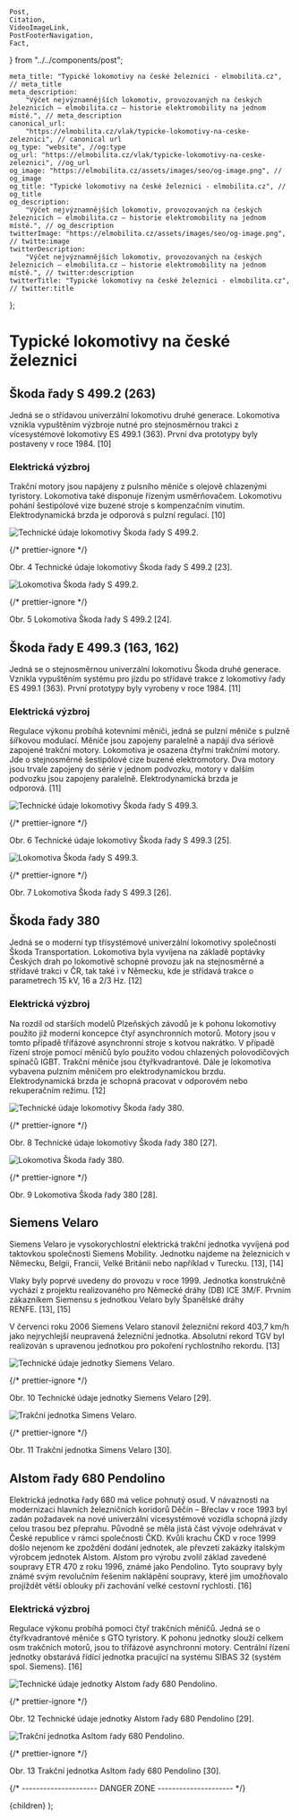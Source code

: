 	Post,
	Citation,
	VideoImageLink,
	PostFooterNavigation,
	Fact,
} from "../../components/post";


	meta_title: "Typické lokomotivy na české železnici - elmobilita.cz", // meta_title
	meta_description:
		"Výčet nejvýznamnějších lokomotiv, provozovaných na českých železnicích – elmobilita.cz – historie elektromobility na jednom místě.", // meta_description
	canonical_url:
		"https://elmobilita.cz/vlak/typicke-lokomotivy-na-ceske-zeleznici", // canonical url
	og_type: "website", //og:type
	og_url: "https://elmobilita.cz/vlak/typicke-lokomotivy-na-ceske-zeleznici", //og_url
	og_image: "https://elmobilita.cz/assets/images/seo/og-image.png", // og_image
	og_title: "Typické lokomotivy na české železnici - elmobilita.cz", // og_title
	og_description:
		"Výčet nejvýznamnějších lokomotiv, provozovaných na českých železnicích – elmobilita.cz – historie elektromobility na jednom místě.", // og_description
	twitterImage: "https://elmobilita.cz/assets/images/seo/og-image.png", // twitte:image
	twitterDescription:
		"Výčet nejvýznamnějších lokomotiv, provozovaných na českých železnicích – elmobilita.cz – historie elektromobility na jednom místě.", // twitter:description
	twitterTitle: "Typické lokomotivy na české železnici - elmobilita.cz", // twitter:title
};

# Typické lokomotivy na české železnici

## Škoda řady S 499.2 (263)

Jedná se o střídavou univerzální lokomotivu druhé generace. Lokomotiva vznikla vypuštěním výzbroje nutné pro stejnosměrnou trakci z vícesystémové lokomotivy ES 499.1 (363). První dva prototypy byly postaveny v roce 1984.&nbsp;<Citation href="/vlak/zdroje#atlaslokomotiv-skoda-263">[10]</Citation>

### Elektrická výzbroj

Trakční motory jsou napájeny z pulsního měniče s olejově chlazenými tyristory. Lokomotiva také disponuje řízeným usměrňovačem. Lokomotivu pohání šestipólové vize buzené stroje s kompenzačním vinutím. Elektrodynamická brzda je odporová s pulzní regulací.&nbsp;<Citation href="/vlak/zdroje#atlaslokomotiv-skoda-263">[10]</Citation>

![Technické údaje lokomotivy Škoda řady S 499.2.](/assets/images/vlak/technicke-udaje-skoda-s499_2.webp)

{/* prettier-ignore */}
<figcaption>
	Obr. 4 Technické údaje lokomotivy Škoda řady S 499.2&nbsp;<Citation href="/vlak/zdroje#technicke-udaje-skoda-s499-2">[23]</Citation>.
</figcaption>

![Lokomotiva Škoda řady S 499.2.](/assets/images/vlak/lokomotiva-skoda-s-499-2.webp)

{/* prettier-ignore */}
<figcaption>
	Obr. 5 Lokomotiva Škoda řady S 499.2&nbsp;<Citation href="/vlak/zdroje#lokomotiva-skoda-s-499-2">[24]</Citation>.
</figcaption>

## Škoda řady E 499.3 (163, 162)

Jedná se o stejnosměrnou univerzální lokomotivu Škoda druhé generace. Vznikla vypuštěním systému pro jízdu po střídavé trakce z lokomotivy řady ES 499.1 (363). První prototypy byly vyrobeny v roce 1984.&nbsp;<Citation href="/vlak/zdroje#atlaslokomotiv-skoda-163-162">[11]</Citation>

### Elektrická výzbroj

Regulace výkonu probíhá kotevními měniči, jedná se pulzní měniče s pulzně šířkovou modulací. Měniče jsou zapojeny paralelně a napájí dva sériově zapojené trakční motory. Lokomotiva je osazena čtyřmi trakčními motory. Jde o stejnosměrné šestipólové cize buzené elektromotory. Dva motory jsou trvale zapojeny do série v jednom podvozku, motory v dalším podvozku jsou zapojeny paralelně. Elektrodynamická brzda je odporová.&nbsp;<Citation href="/vlak/zdroje#atlaslokomotiv-skoda-163-162">[11]</Citation>

![Technické údaje lokomotivy Škoda řady S 499.3.](/assets/images/vlak/technicke-udaje-skoda-s-499-3.webp)

{/* prettier-ignore */}
<figcaption>
	Obr. 6 Technické údaje lokomotivy Škoda řady S 499.3&nbsp;<Citation href="/vlak/zdroje#technicke-udaje-skoda-s-499-3">[25]</Citation>.
</figcaption>

![Lokomotiva Škoda řady S 499.3.](/assets/images/vlak/lokomotiva-skoda-s-499-3.webp)

{/* prettier-ignore */}
<figcaption>
	Obr. 7 Lokomotiva Škoda řady S 499.3&nbsp;<Citation href="/vlak/zdroje#lokomotiva-skoda-s-499-3">[26]</Citation>.
</figcaption>

## Škoda řady 380

Jedná se o moderní typ třísystémové univerzální lokomotivy společnosti Škoda Transportation. Lokomotiva byla vyvíjena na základě poptávky Českých drah po lokomotivě schopné provozu jak na stejnosměrné a střídavé trakci v ČR, tak také i v Německu, kde je střídavá trakce o parametrech 15 kV, 16 a 2/3 Hz.&nbsp;<Citation href="/vlak/zdroje#atlaslokomotiv-skoda-380">[12]</Citation>

### Elektrická výzbroj

Na rozdíl od starších modelů Plzeňských závodů je k pohonu lokomotivy použito již moderní koncepce čtyř asynchronních motorů. Motory jsou v tomto případě třífázové asynchronní stroje s kotvou nakrátko. V případě řízení stroje pomocí měničů bylo použito vodou chlazených polovodičových spínačů IGBT. Trakční měniče jsou čtyřkvadrantové. Dále je lokomotiva vybavena pulzním měničem pro elektrodynamickou brzdu. Elektrodynamická brzda je schopná pracovat v odporovém nebo rekuperačním režimu.&nbsp;<Citation href="/vlak/zdroje#atlaslokomotiv-skoda-380">[12]</Citation>

![Technické údaje lokomotivy Škoda řady 380.](/assets/images/vlak/technicke-udaje-skoda-380.webp)

{/* prettier-ignore */}
<figcaption>
	Obr. 8 Technické údaje lokomotivy Škoda řady 380&nbsp;<Citation href="/vlak/zdroje#technicke-udaje-skoda-380">[27]</Citation>.
</figcaption>

![Lokomotiva Škoda řady 380.](/assets/images/vlak/lokomotiva-skoda-380.webp)

{/* prettier-ignore */}
<figcaption>
	Obr. 9 Lokomotiva Škoda řady 380&nbsp;<Citation href="/vlak/zdroje#lokomotiva-skoda-380">[28]</Citation>.
</figcaption>

## Siemens Velaro

Siemens Velaro je vysokorychlostní elektrická trakční jednotka vyvíjená pod taktovkou společnosti Siemens Mobility. Jednotku najdeme na železnicích v Německu, Belgii, Francii, Velké Británii nebo například v Turecku.&nbsp;<Citation href="/vlak/zdroje#wikipedia-siemens-velaro">[13]</Citation>,&nbsp;<Citation href="/vlak/zdroje#siemens-brochure-velaro">[14]</Citation>

Vlaky byly poprvé uvedeny do provozu v roce 1999. Jednotka konstrukčně vychází z projektu realizovaného pro Německé dráhy (DB) ICE 3M/F. Prvním zákazníkem Siemensu s jednotkou Velaro byly Španělské dráhy RENFE.&nbsp;<Citation href="/vlak/zdroje#wikipedia-siemens-velaro">[13]</Citation>,&nbsp;<Citation href="/vlak/zdroje#siemens-mobility-velaro">[15]</Citation>

V červenci roku 2006 Siemens Velaro stanovil železniční rekord 403,7 km/h jako nejrychlejší neupravená železniční jednotka. Absolutní rekord TGV byl realizován s upravenou jednotkou pro pokoření rychlostního rekordu.&nbsp;<Citation href="/vlak/zdroje#wikipedia-siemens-velaro">[13]</Citation>

![Technické údaje jednotky Siemens Velaro.](/assets/images/vlak/technicke-udaje-siemens-velaro.webp)

{/* prettier-ignore */}
<figcaption>
	Obr. 10 Technické údaje jednotky Siemens Velaro&nbsp;<Citation href="/vlak/zdroje#technicke-udaje-siemens-velaro">[29]</Citation>.
</figcaption>

![Trakční jednotka Simens Velaro.](/assets/images/vlak/trakcni-jednotka-siemens-velaro.webp)

{/* prettier-ignore */}
<figcaption>
	Obr. 11 Trakční jednotka Simens Velaro&nbsp;<Citation href="/vlak/zdroje#trakcni-jednotka-siemens-velaro">[30]</Citation>.
</figcaption>

## Alstom řady 680 Pendolino

Elektrická jednotka řady 680 má velice pohnutý osud. V návaznosti na modernizaci hlavních železničních koridorů Děčín – Břeclav v roce 1993 byl zadán požadavek na nové univerzální vícesystémové vozidla schopná jízdy celou trasou bez přeprahu. Původně se měla jistá část vývoje odehrávat v České republice v rámci společnosti ČKD. Kvůli krachu ČKD v roce 1999 došlo nejenom ke zpoždění dodání jednotek, ale převzetí zakázky italským výrobcem jednotek Alstom. Alstom pro výrobu zvolil základ zavedené soupravy ETR 470 z roku 1996, známé jako Pendolino. Tyto soupravy byly známé svým revolučním řešením naklápění soupravy, které jim umožňovalo projíždět větší oblouky při zachování velké cestovní rychlosti.&nbsp;<Citation href="/vlak/zdroje#atlaslokomotiv-pendolino">[16]</Citation>

### Elektrická výzbroj

Regulace výkonu probíhá pomocí čtyř trakčních měničů. Jedná se o čtyřkvadrantové měniče s GTO tyristory. K pohonu jednotky slouží celkem osm trakčních motorů, jsou to třífázové asynchronní motory. Centrální řízení jednotky obstarává řídící jednotka pracující na systému SIBAS 32 (systém spol. Siemens).&nbsp;<Citation href="/vlak/zdroje#atlaslokomotiv-pendolino">[16]</Citation>

![Technické údaje jednotky Alstom řady 680 Pendolino.](/assets/images/vlak/technicke-udaje-alstom-680-pendolino.webp)

{/* prettier-ignore */}
<figcaption>
	Obr. 12 Technické údaje jednotky Alstom řady 680 Pendolino&nbsp;<Citation href="/vlak/zdroje#technicke-udaje-alstom-680-pendolino">[29]</Citation>.
</figcaption>

![Trakční jednotka Asltom řady 680 Pendolino.](/assets/images/vlak/trakcni-jednotka-alstom-680-pendolino.webp)

{/* prettier-ignore */}
<figcaption>
	Obr. 13 Trakční jednotka Asltom řady 680 Pendolino&nbsp;<Citation href="/vlak/zdroje#trakcni-jednotka-alstom-680-pendolino">[30]</Citation>.
</figcaption>

<PostFooterNavigation
	hrefPrevious="/vlak/vrt"
	hrefNext="/vlak/video"
	next="Následující"
	previous="Předchozí"
	previousEnabled="true"
	nextEnabled="true"
/>
{/* --------------------- DANGER ZONE --------------------- */}

<DefaultLayout metaData={metaData}>
	<MDXProvider
		components={{
			h2: H2,
			h3: H3,
			h4: H4,
			h6: H5,
			h5: H6,
		}}
	>
		<Post>{children}</Post>
	</MDXProvider>
</DefaultLayout>
);
